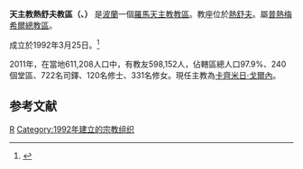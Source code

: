 {{Infobox Roman Catholic diocese
|name= 熱舒夫
|jurisdiction=教區
|latin = Dioecesis Rzeszoviensis
|image = Katedra Rzeszow.JPG
|caption = 耶穌聖心主教座堂 
|location = [[波蘭|波蘭]]
|territory =[[熱舒夫|熱舒夫]]
|population = 598,152
|rite =[[拉丁禮|拉丁禮]]
|patron = 
|province = 普熱梅希爾
|established = 1992年
|cathedral = [[聖母聖誕主教座堂_(熱舒夫)|聖母聖誕主教座堂]]
|cocathedral =
|leadership = 主教
|website = http://www.rzeszow.opoka.org.pl/
|教宗 = 
|metropolitan =
|ordinary = [[卡齊米日·戈爾內|卡齊米日·戈爾內]]
|coadjutor bishop =
|emeritus =
}}
'''天主教熱舒夫教區（{{lang-la|Dioecesis Rzeszoviensis}}、{{lang-pl|Diecezja rzeszowska}}）''' 是[[波蘭|波蘭]]一個[[羅馬天主教|羅馬天主教]][[教區|教區]]。教座位於[[熱舒夫|熱舒夫]]。屬[[天主教普熱梅希爾總教區|普熱梅希爾總教區]]。

成立於1992年3月25日。<ref name="">{{cite journal
|journal=[[宗座公報|宗座公報]]
|publisher=梵蒂岡出版社
|volume=84
|title=''Totus Tuus Poloniae populus''
|page=1099
|url=http://www.vatican.va/archive/aas/documents/AAS%2084%20%5B1992%5D%20-%20ocr.pdf
|access-date=2012-07-18
|archive-date=2020-07-13
|archive-url=https://web.archive.org/web/20200713051903/http://www.vatican.va/archive/aas/documents/AAS%2084%20%5B1992%5D%20-%20ocr.pdf
|dead-url=no
}}</ref>

2011年，在當地611,208人口中，有教友598,152人，佔轄區總人口97.9%、240個堂區、722名司鐸、120名修士、331名修女。現任主教為[[卡齊米日·戈爾內|卡齊米日·戈爾內]]。

==参考文献==
<div class="references-small">
<references></references>
</div>

{{波蘭天主教教區}}

[[Category:波蘭天主教教區|R]]
[[Category:1992年建立的宗教组织|Category:1992年建立的宗教组织]]
